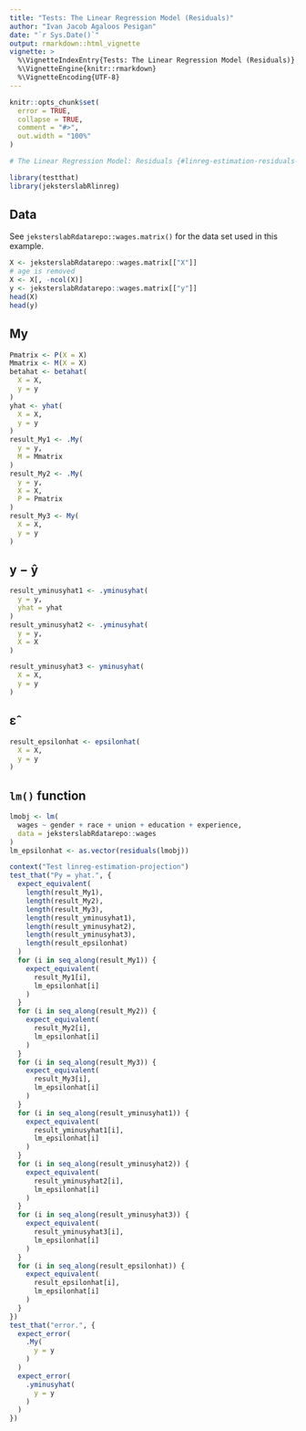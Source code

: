 ```yaml
---
title: "Tests: The Linear Regression Model (Residuals)"
author: "Ivan Jacob Agaloos Pesigan"
date: "`r Sys.Date()`"
output: rmarkdown::html_vignette
vignette: >
  %\VignetteIndexEntry{Tests: The Linear Regression Model (Residuals)}
  %\VignetteEngine{knitr::rmarkdown}
  %\VignetteEncoding{UTF-8}
---
```



```r
knitr::opts_chunk$set(
  error = TRUE,
  collapse = TRUE,
  comment = "#>",
  out.width = "100%"
)
```




```r
# The Linear Regression Model: Residuals {#linreg-estimation-residuals-example}
```



```r
library(testthat)
library(jeksterslabRlinreg)
```


## Data

See `jeksterslabRdatarepo::wages.matrix()` for the data set used in this example.


```r
X <- jeksterslabRdatarepo::wages.matrix[["X"]]
# age is removed
X <- X[, -ncol(X)]
y <- jeksterslabRdatarepo::wages.matrix[["y"]]
head(X)
head(y)
```


## $\mathrm{My}$


```r
Pmatrix <- P(X = X)
Mmatrix <- M(X = X)
betahat <- betahat(
  X = X,
  y = y
)
yhat <- yhat(
  X = X,
  y = y
)
result_My1 <- .My(
  y = y,
  M = Mmatrix
)
result_My2 <- .My(
  y = y,
  X = X,
  P = Pmatrix
)
result_My3 <- My(
  X = X,
  y = y
)
```


## $\mathrm{y} - \mathrm{\hat{y}}$


```r
result_yminusyhat1 <- .yminusyhat(
  y = y,
  yhat = yhat
)
result_yminusyhat2 <- .yminusyhat(
  y = y,
  X = X
)

result_yminusyhat3 <- yminusyhat(
  X = X,
  y = y
)
```


## $\boldsymbol{\hat{\varepsilon}}$


```r
result_epsilonhat <- epsilonhat(
  X = X,
  y = y
)
```


## `lm()` function


```r
lmobj <- lm(
  wages ~ gender + race + union + education + experience,
  data = jeksterslabRdatarepo::wages
)
lm_epsilonhat <- as.vector(residuals(lmobj))
```




```r
context("Test linreg-estimation-projection")
test_that("Py = yhat.", {
  expect_equivalent(
    length(result_My1),
    length(result_My2),
    length(result_My3),
    length(result_yminusyhat1),
    length(result_yminusyhat2),
    length(result_yminusyhat3),
    length(result_epsilonhat)
  )
  for (i in seq_along(result_My1)) {
    expect_equivalent(
      result_My1[i],
      lm_epsilonhat[i]
    )
  }
  for (i in seq_along(result_My2)) {
    expect_equivalent(
      result_My2[i],
      lm_epsilonhat[i]
    )
  }
  for (i in seq_along(result_My3)) {
    expect_equivalent(
      result_My3[i],
      lm_epsilonhat[i]
    )
  }
  for (i in seq_along(result_yminusyhat1)) {
    expect_equivalent(
      result_yminusyhat1[i],
      lm_epsilonhat[i]
    )
  }
  for (i in seq_along(result_yminusyhat2)) {
    expect_equivalent(
      result_yminusyhat2[i],
      lm_epsilonhat[i]
    )
  }
  for (i in seq_along(result_yminusyhat3)) {
    expect_equivalent(
      result_yminusyhat3[i],
      lm_epsilonhat[i]
    )
  }
  for (i in seq_along(result_epsilonhat)) {
    expect_equivalent(
      result_epsilonhat[i],
      lm_epsilonhat[i]
    )
  }
})
test_that("error.", {
  expect_error(
    .My(
      y = y
    )
  )
  expect_error(
    .yminusyhat(
      y = y
    )
  )
})
```

